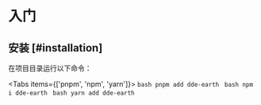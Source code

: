 
# 入门

## 安装 [#installation]

在项目目录运行以下命令：

<Tabs items={['pnpm', 'npm', 'yarn']}>
  <Tab>
    ```bash
    pnpm add dde-earth
    ```
  </Tab>
  <Tab>
    ```bash
    npm i dde-earth
    ```
  </Tab>
  <Tab>
    ```bash
    yarn add dde-earth
    ```
  </Tab>
</Tabs>